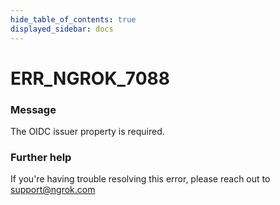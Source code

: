 ```yaml
---
hide_table_of_contents: true
displayed_sidebar: docs
---
```



# ERR_NGROK_7088

### Message

The OIDC issuer property is required.

### Further help

If you're having trouble resolving this error, please reach out to [support@ngrok.com](mailto:support@ngrok.com?subject=Help%20with%20ERR_NGROK_7088)

<ErrorDetails error="err_ngrok_7088" />

